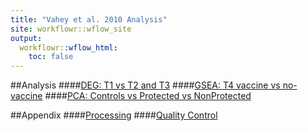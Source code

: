 ```yaml
---
title: "Vahey et al. 2010 Analysis"
site: workflowr::wflow_site
output:
  workflowr::wflow_html:
    toc: false
---
```


##Analysis
####[DEG: T1 vs T2 and T3](analysis_DEG.html)
####[GSEA: T4 vaccine vs no-vaccine](analysis_GSEA.html)
####[PCA: Controls vs Protected vs NonProtected](analysis_PCA.html)

##Appendix
####[Processing](processVahey.html)
####[Quality Control](QC.html)  

